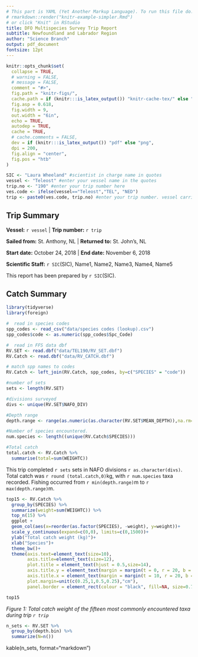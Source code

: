 ```yaml
---
# This part is YAML (Yet Another Markup Language). To run this file do:
# rmarkdown::render("knitr-example-simpler.Rmd")
# or click "Knit" in RStudio
title: DFO Multispecies Survey Trip Report
subtitle: Newfoundland and Labrador Region
author: "Science Branch"
output: pdf_document
fontsize: 12pt
---
```


<!-- The following code contains text and code to summarize a multipspecies survey trip
-->

<!-- knitr options, adapted from gfsynopsis, and snatched from the 2018 TESA TTT workshop: -->
```r
knitr::opts_chunk$set(
  collapse = TRUE,
  # warning = FALSE,
  # message = FALSE,
  comment = "#>",
  fig.path = "knitr-figs/",
  cache.path = if (knitr:::is_latex_output()) "knitr-cache-tex/" else "knitr-cache-docx/",
  fig.asp = 0.618,
  fig.width = 9,
  out.width = "6in",
  echo = TRUE,
  autodep = TRUE,
  cache = TRUE,
  # cache.comments = FALSE,
  dev = if (knitr:::is_latex_output()) "pdf" else "png",
  dpi = 200,
  fig.align = "center",
  fig.pos = "htb"
)
```


```r
SIC <- "Laura Wheeland" #scientist in charge name in quotes
vessel <- "Teleost" #enter your vessel name in the quotes
trip.no <- "190" #enter your trip number here
ves.code <- ifelse(vessel=="Teleost","TEL", "NED")
trip <- paste0(ves.code, trip.no) #enter your trip number. vessel carried from lines before
```
## Trip Summary

**Vessel:** `r vessel` |
**Trip number:** `r trip`
<!-- update your locations and dates here
-->

**Sailed from:** St. Anthony, NL |
**Returned to:** St. John's, NL

**Start date:** October 24, 2018 |
**End date:** November 6, 2018

**Scientific Staff:** `r SIC`(SIC), Name1, Name2, Name3, Name4, Name5

This report has been prepared by `r SIC`(SIC).


## Catch Summary

```r
library(tidyverse)
library(foreign)

#  read in species codes     
spp_codes <- read_csv("data/species codes (lookup).csv")
spp_codes$code <- as.numeric(spp_codes$Spc_Code)

#  read in FFS data dbf      
RV.SET <- read.dbf("data/TEL190/RV_SET.dbf")
RV.Catch <- read.dbf("data/RV_CATCH.dbf")

# match spp names to codes 
RV.Catch <- left_join(RV.Catch, spp_codes, by=c("SPECIES" = "code"))

#number of sets
sets <- length(RV.SET)

#divisions surveyed
divs <- unique(RV.SET$NAFO_DIV)

#Depth range
depth.range <- range(as.numeric(as.character(RV.SET$MEAN_DEPTH)),na.rm=TRUE)

#Number of species encountered.
num.species <- length((unique(RV.Catch$SPECIES)))

#Total catch
total.catch <- RV.Catch %>% 
  summarise(total=sum(WEIGHTC))
```

This trip completed `r sets` sets in NAFO divisions `r as.character(divs)`. Total catch was `r round (total.catch,0)`kg, with `r num.species` taxa recorded. Fishing occurred from `r min(depth.range)`m to `r max(depth.range)`m.
\

<!--#plot catch weight of top 15 taxa-->
```r

top15 <- RV.Catch %>% 
  group_by(SPECIES) %>% 
  summarize(weight=sum(WEIGHTC)) %>% 
  top_n(15) %>% 
  ggplot +
  geom_col(aes(x=reorder(as.factor(SPECIES), -weight), y=weight))+
  scale_y_continuous(expand=c(0,0), limits=c(0,1500))+
  ylab("Total catch weight (kg)")+
  xlab("Species")+
  theme_bw()+
  theme(axis.text=element_text(size=10),
        axis.title=element_text(size=12),
        plot.title = element_text(hjust = 0.5,size=14),
        axis.title.y = element_text(margin = margin(t = 0, r = 20, b = 0, l = 0)),
        axis.title.x = element_text(margin = margin(t = 10, r = 20, b = 0, l = 0)),
        plot.margin=unit(c(0.25,1,0.5,0.25),"cm"),
        panel.border = element_rect(colour = "black", fill=NA, size=0.75))

top15
```

*Figure 1: Total catch weight of the fifteen most commonly encountered taxa during trip `r trip`*

<!-- TABLE OF SETS -->
```r

n_sets <- RV.SET %>% 
  group_by(depth.bin) %>% 
  summarize(N=n()) 


```
kable(n_sets, format="markdown")

